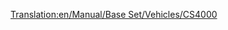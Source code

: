 [[Translation:en/Manual/Base Set/Vehicles/CS4000]]
{{it/Treni|Image=[[File:en/Cs4000.png]]
|Name=CS4000
|Cost=€ 53.906
|Speed=96 km/h (60 mph)
|Weight=150 t
|Power=4.056 hp (2,984 kW)
|Annual=€ 4.112
|Designed=1961
|Lifespan=20
|Capacity=N/A
|Description=La CS4000 è molto potente nonostante la bassa velocità, quindi è più adatta per i treni merci pesanti.
|Real-life=La CS4000 ricorda le [https://www.wikipedia.org/wiki/Krauss-Maffei_ML_4000_C'C' Krauss-Maffei ML-4000]. CS stà per [https://www.wikipedia.org/wiki/it:Chris Sawyer Chris Sawyer].
}}